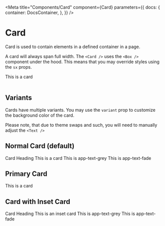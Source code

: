 
<Meta
  title="Components/Card"
  component={Card}
  parameters={{
    docs: {
      container: DocsContainer,
    },
  }}
/>

# Card

Card is used to contain elements in a defined container in a page.

A card will always span full width. The `<Card />` uses the `<Box />` component under the hood. This means that
you may override styles using the `sx` props.

<Story name="basic">
  <Card>This is a card</Card>
</Story>

<br />
<br />

## Variants

Cards have multiple variants. You may use the `variant` prop to customize the background color of the card.

Please note, that due to theme swaps and such, you will need to manually adjust the `<Text />`

<Preview>
  <Story name="alert">
    <Box>
      <h2>Normal Card (default)</h2>
      <Card>
        <Text variant="cardHeading">Card Heading</Text>
        This is a card
        <Text variant="grey">This is app-text-grey</Text>
        <Text variant="fade">This is app-text-fade</Text>
      </Card>
      <h2>Primary Card</h2>
      <Card variant="primary">This is a card</Card>
      <h2>Card with Inset Card</h2>
      <Card>
        <Text variant="cardInsetHeading">Card Heading</Text>
        <Card variant="inset">
          This is an inset card
          <Text variant="grey">This is app-text-grey</Text>
          <Text variant="fade">This is app-text-fade</Text>
        </Card>
      </Card>
    </Box>
  </Story>
</Preview>
